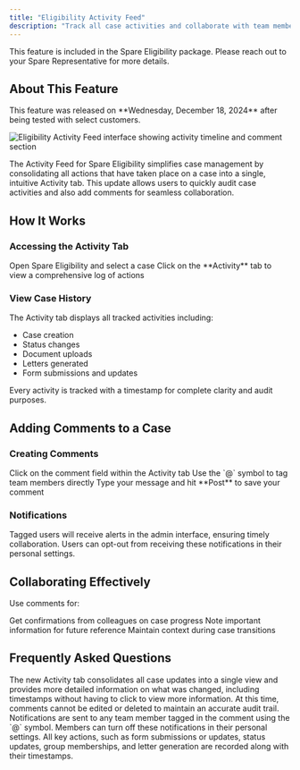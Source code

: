 ```yaml
---
title: "Eligibility Activity Feed"
description: "Track all case activities and collaborate with team members through a centralized activity feed with comments and notifications."
---
```


<Info>
This feature is included in the Spare Eligibility package. Please reach out to your Spare Representative for more details.
</Info>

## About This Feature

<Note>
This feature was released on **Wednesday, December 18, 2024** after being tested with select customers.
</Note>

<img
  src="https://downloads.intercomcdn.com/i/o/wyxobwoi/1297082085/5e92133891bd0cb4b3550868849c/Group+1065+%281%29.png?expires=1753820100&signature=a2280c3d8871fea2a4e2fe24b03faf17d85efba902af311441bf1453f820449b&req=dSIuEcl2n4FXXPMW1HO4zYfcbMjrXLYiiiH%2Bi%2Ff3fpPBd5wIpbE7GTkYkPM5%0AzaWG%0A"
  alt="Eligibility Activity Feed interface showing activity timeline and comment section"
/>

The Activity Feed for Spare Eligibility simplifies case management by consolidating all actions that have taken place on a case into a single, intuitive Activity tab. This update allows users to quickly audit case activities and also add comments for seamless collaboration.

## How It Works

### Accessing the Activity Tab

<Steps>
  <Step title="Navigate to a Case">
    Open Spare Eligibility and select a case
  </Step>
  <Step title="Switch to Activity Tab">
    Click on the **Activity** tab to view a comprehensive log of actions
  </Step>
</Steps>

### View Case History

The Activity tab displays all tracked activities including:
- Case creation
- Status changes
- Document uploads
- Letters generated
- Form submissions and updates

<Tip>
Every activity is tracked with a timestamp for complete clarity and audit purposes.
</Tip>

## Adding Comments to a Case

### Creating Comments

<Steps>
  <Step title="Access Comment Field">
    Click on the comment field within the Activity tab
  </Step>
  <Step title="Tag Team Members">
    Use the `@` symbol to tag team members directly
  </Step>
  <Step title="Post Your Comment">
    Type your message and hit **Post** to save your comment
  </Step>
</Steps>

### Notifications

<Info>
Tagged users will receive alerts in the admin interface, ensuring timely collaboration. Users can opt-out from receiving these notifications in their personal settings.
</Info>

## Collaborating Effectively

Use comments for:

<CardGroup cols={3}>
  <Card title="Request Updates" icon="message-question">
    Get confirmations from colleagues on case progress
  </Card>
  <Card title="Document Information" icon="note-sticky">
    Note important information for future reference
  </Card>
  <Card title="Case Handovers" icon="hand-holding">
    Maintain context during case transitions
  </Card>
</CardGroup>

## Frequently Asked Questions

<AccordionGroup>
  <Accordion title="How is this different from the old Activity Log?">
    The new Activity tab consolidates all case updates into a single view and provides more detailed information on what was changed, including timestamps without having to click to view more information.
  </Accordion>

  <Accordion title="Can I edit or delete comments?">
    At this time, comments cannot be edited or deleted to maintain an accurate audit trail.
  </Accordion>

  <Accordion title="Who gets notified when a comment is added?">
    Notifications are sent to any team member tagged in the comment using the `@` symbol. Members can turn off these notifications in their personal settings.
  </Accordion>

  <Accordion title="What types of actions are logged?">
    All key actions, such as form submissions or updates, status updates, group memberships, and letter generation are recorded along with their timestamps.
  </Accordion>
</AccordionGroup>
